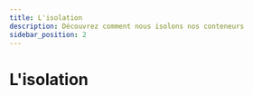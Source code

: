 ```yaml
---
title: L'isolation
description: Découvrez comment nous isolons nos conteneurs
sidebar_position: 2
---
```




# L'isolation


<ReactPlayer 
    muted={true}
    playing={true} 
    loop={true}
    width='100%'
    height='100%'
    url='/img/gif-isolation-low.mp4'/>